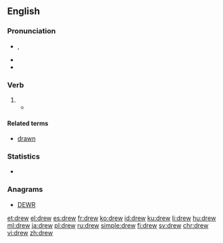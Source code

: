 {{also|Drew}}
==English==
{{wikipedia|dab=drew}}
===Pronunciation===
* {{enPR|dro͞o}}, {{IPA|/druː/|lang=en}}
* {{audio|en-us-drew.ogg|Audio (US)|lang=en}}
* {{rhymes|uː|lang=en}}

===Verb===
{{head|en|verb form}}

# {{en-simple past of|draw}}
#* {{quote-book|year=1913|author=[[w:Robert Barr (writer)|Robert Barr]]
|title=Lord Stranleigh Abroad
|chapter=5|url=http://openlibrary.org/works/OL1796924W
|passage=Mr. Banks’ panama hat was in one hand, while the other '''drew''' a handkerchief across his perspiring brow.}}

====Related terms====
* [[drawn]]

===Statistics===
* {{rank|fellow|hardly|wind|594|drew|strength|opinion|according}}

===Anagrams===
* [[DEWR#English|DEWR]]

[[et:drew]]
[[el:drew]]
[[es:drew]]
[[fr:drew]]
[[ko:drew]]
[[id:drew]]
[[ku:drew]]
[[li:drew]]
[[hu:drew]]
[[ml:drew]]
[[ja:drew]]
[[pl:drew]]
[[ru:drew]]
[[simple:drew]]
[[fi:drew]]
[[sv:drew]]
[[chr:drew]]
[[vi:drew]]
[[zh:drew]]